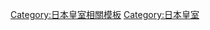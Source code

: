 {{Navbox
|name = 天皇項目
|titlestyle = background:#640125; color:#fff;
|title = [[File:Imperial Seal of Japan.svg|20px|bottom|link=菊花紋章|菊の御紋]] [[日本皇室|{{color|white|日本皇室}}]] [[File:Imperial Seal of Japan.svg|20px|bottom|link=菊花紋章|菊の御紋]]
|image = [[File:十六八重表菊.svg|120px]]
|groupstyle = background:#f6bfbc;
|group1 = 一覧
|list1 = [[日本天皇列表|天皇列表]] - [[日本皇后列表|皇-{后}-列表]] - [[日本皇室世系图|皇室世系圖]] - [[日本皇位繼承順位|皇位繼承順位]]

|group2 = [[身位]]
|list2 = [[天皇]]（[[今上天皇]]） - [[皇后]] - [[太上天皇]]（[[上皇 (天皇退位特例法)|上皇]]） - [[上皇后 (天皇退位特例法)|上皇后]] - [[太皇太后]] - [[皇太后]] - [[皇太子]]（{{link-ja|皇嗣 (日本)|皇嗣|皇嗣}}） - [[皇太子妃]]（[[皇嗣妃]]）<br/>[[親王 (東亞)|親王]] - [[親王妃]] - [[內親王]] - [[親王宣下]]<br/>[[王 (日本)|王]] - [[王妃#日本|王妃]] - [[女王 (日本)|女王]]<br/>[[宮家]] - [[直宮家]] - [[皇族]] - {{link-ja|內廷皇族|内廷皇族}} - [[攝政#日本|攝政]] - [[御稱號]] - [[宮號]] - {{link-ja|御印 (日本)|お印|御印}} - [[皇別]] - [[皇别摄家]] - [[臣籍降下|臣籍降下/皇籍離脫]] - {{link-ja|舊皇族|旧皇族}}

|group3 = [[宮中祭祀]]
|list3 = [[宮中三殿]] - [[天照大神]]（{{link-ja|皇祖神|皇祖神}}） - [[伊势神宫|伊勢神宮]] - [[神 (神道)|神道信仰的神]] - [[日本神話]] - [[神道]]

|group4 = 公務、制度
|list4 = [[國事行為]] - [[行幸|行幸・行啟]] - {{link-ja|園遊會 (日本)|園遊会|園遊會}} - [[皇室典範]] - [[皇室經濟法]] - {{link-ja|皇室會議|皇室会議}} - [[日本皇室財產|皇室財產]] - [[日本皇室費用|皇室費用]]

|group5 = [[日本皇室儀式|儀式]]、行事
|list5 = [[即位禮 (日本)|即位禮]] - [[大喪之禮]] - {{link-ja|立太子之禮|立太子の礼}}（[[立皇嗣之禮]]） - [[講書始]] - [[歌會始]] - [[雅樂 (日本)|雅樂]] - [[蹴鞠]] - [[鴨場]] - [[古式競馬 (日本)|古式馬術]]（[[擊鞠|打毬]]、[[母衣引]]）

|group6 = 寶物、御物
|list6 = [[三神器]]（[[八咫鏡]] - [[八尺瓊勾玉]] - [[天叢雲劍]]） - [[正倉院]] - [[三之丸尚藏館]] - [[御府]] - [[天皇御璽|御璽]] - [[一期一振]] - [[桂本萬葉集]] - [[小烏丸]] - [[鶴丸]] - [[唐本御影]] - [[平野藤四郎]] - [[法華經義疏]] - [[大刀契]] - [[流星刀]] - [[坂家寶剣]] - {{link-ja|壺切御劍|壺切御剣}} - [[鶯丸]] - [[鬼丸]]

|group7 = 居所、陵墓
|list7 = [[皇居]] - [[京都御所]] - {{link-ja|大宮御所|大宮御所}} - [[東宮御所]] - {{link-ja|吹上御所|吹上御苑}} - {{link-ja|紅葉山御養蠶所|紅葉山御養蚕所}} -  [[仙洞御所]] - {{link-ja|比丘尼御所|比丘尼御所}} - [[赤坂御用地]] - [[御用邸]] - [[桂離宮]] - [[修學院離宮]] - [[離宮]] - {{link-ja|天皇陵|天皇陵}} - {{link-ja|豐島岡墓地|豊島岡墓地}}

|group8 = 組織
|list8 = [[宮內廳]]（[[宫内省|宮內府]] - [[宫内省]]）- [[侍從]] - [[女官]] - [[尚侍]] - [[典侍]] - [[掌侍]] - [[女孺]] - [[掌典職]] - [[皇后宮職]] - [[皇太后宮職]] - [[中宮職]] - [[宮內廳侍從職]] - [[宮內廳東宮職]] - [[東宮侍從]] - [[東宮大夫]] - [[宮內廳上皇職]] - [[宮內廳皇嗣職]] - [[皇宮警察本部]] - [[皇宮護衛官]] - [[菊葉文化協会]] - [[菊榮親睦會]] - [[霞会館]] - [[內大臣府]] - [[御歌所]] - [[帝室博物館]] - [[帝室林野局]] - [[樞密院 (日本)|樞密院]]

|group9 = 車馬
|list9 = [[鳳輦]] - [[御召列車]] - [[皇室用客車]] - [[賢所乘御車]] - [[御料車]]

|group10 = 其他
|list10 = [[院政]] - [[泉涌寺]] - [[皇居外苑]] - [[皇居東御苑]] - [[日本國徽]] - [[君之代]] - {{link-ja|學校法人學習院|学校法人学習院}}（[[學習院]]） - [[恩賜]] - [[明治神宫]] - {{link-ja|菊花禁忌|菊タブー}}

}}<noinclude>
[[Category:日本皇室相關模板]]
[[Category:日本皇室]]
</noinclude>